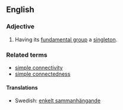 ==English==
===Adjective===
{{en-adj|-}}
#{{topology|of a [[topological space]]}} Having its [[fundamental group]] a [[singleton]].
===Related terms===
*[[simple connectivity]]
*[[simple connectedness]]

====Translations====
*Swedish: [[enkelt sammanhängande]]
